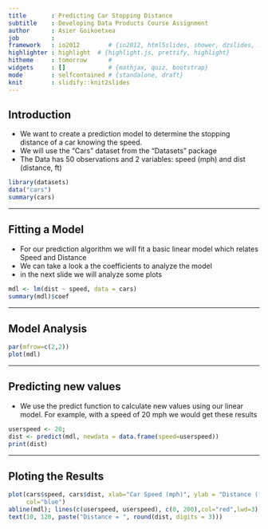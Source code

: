 ```yaml
---
title       : Predicting Car Stopping Distance 
subtitle    : Developing Data Products Course Assignment
author      : Asier Goikoetxea
job         : 
framework   : io2012        # {io2012, html5slides, shower, dzslides, ...}
highlighter : highlight  # {highlight.js, prettify, highlight}
hitheme     : tomorrow      # 
widgets     : []            # {mathjax, quiz, bootstrap}
mode        : selfcontained # {standalone, draft}
knit        : slidify::knit2slides
---
```


## Introduction

* We want to create a prediction model to determine the stopping distance of a car knowing the speed.
* We will use the "Cars" dataset from the "Datasets" package
* The Data has 50 observations and 2 variables: speed (mph) and dist (distance, ft)

```r
library(datasets)
data("cars")
summary(cars)
```

---  

## Fitting a Model

* For our prediction algorithm we will fit a basic linear model which relates Speed and Distance
* We can take a look a the coefficients to analyze the model
* in the next slide we will analyze some plots

```r
mdl <- lm(dist ~ speed, data = cars)
summary(mdl)$coef
```

---

## Model Analysis

```r
par(mfrow=c(2,2))
plot(mdl)
```

---

## Predicting new values

* We use the predict function to calculate new values using our linear model. For example, with a speed of 20 mph we would get these results

```r
userspeed <- 20; 
dist <- predict(mdl, newdata = data.frame(speed=userspeed))
print(dist)
```

---

## Ploting the Results

```r
plot(cars$speed, cars$dist, xlab="Car Speed (mph)", ylab = "Distance (ft)",
     col="blue") 
abline(mdl); lines(c(userspeed, userspeed), c(0, 200),col="red",lwd=3)
text(10, 120, paste("Distance = ", round(dist, digits = 3)))
```
